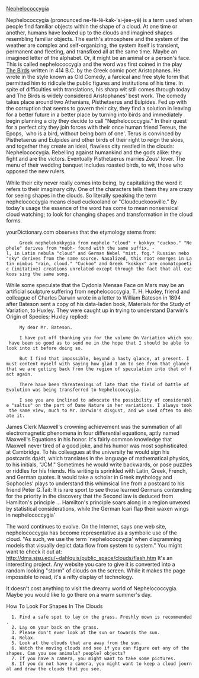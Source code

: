 [[Nephelococcygia]] 

Nephelococcygia (pronounced ne-fê-lê-kak-'si-jee-yê) is a term used when people find familiar objects within the shape of a cloud. At one time or another, humans have looked up to the clouds and imagined shapes resembling familiar objects. The earth's atmosphere and the system of the weather are complex and self-organizing, the system itself is transient, permanent and fleeting, and transfixed all at the same time. Maybe an imagined letter of the alphabet. Or, it might be an animal or a person's face. This is called nephelococcygia and the word was first coined in the play [[The Birds]] written in 414 B.C. by the Greek comic poet Aristophanes. He wrote in the style known as Old Comedy, a farcical and free style form that permitted him to ridicule the public figures and institutions of his time. In spite of difficulties with translations, his sharp wit still comes through today and The Birds is widely considered Aristophanes' best work. The comedy takes place around two Athenians, Pisthetaerus and Eulpides. Fed up with the corruption that seems to govern their city, they find a solution in leaving for a better future in a better place by turning into birds and immediately begin planning a city they decide to call "Nephelococcygia." In their quest for a perfect city they join forces with their once human friend Tereus, the Epops, `who is a bird, without being born of one'. Terus is convinced by Pisthetaerus and Eulpides and other birds of their right to reign the skies, and together they create an ideal, flawless city nestled in the clouds: Nephelococcygia. Rebelling against humankind and the gods alike: they fight and are the victors. Eventually Pisthetaerus marries Zeus' lover. The menu of their wedding banquet includes roasted birds, to wit, those who opposed the new rulers.

While their city never really comes into being, by capitalizing the word it refers to their imaginary city. One of the characters tells them they are crazy for seeing shapes in the clouds. So literally speaking the term nephelococcygia means cloud cuckooland or "Cloudcuckoosville." By today's usage the essence of the word has come to mean nonsensical cloud watching; to look for changing shapes and transformation in the cloud forms.

yourDictionary.com observes that the etymology stems from:

      Greek nephelekokkygia from nephele "cloud" + kokkyx "cuckoo." "Nephele" derives from *nebh- found with the same suffix, -l, in Latin nebula "cloud" and German Nebel "mist, fog." Russian nebo "sky" derives from the same source. Nasalized, this root emerges in Latin nimbus "rain, cloud." "Cuckoo" and Greek "kokkyx" are onomatopoetic (imitative) creations unrelated except through the fact that all cuckoos sing the same song. 

While some speculate that the Cydonia Mensae Face on Mars may be an artificial sculpture suffering from nephelococcygia, T. H. Huxley, friend and colleague of Charles Darwin wrote in a letter to William Bateson in 1894 after Bateson sent a copy of his data-laden book, Materials for the Study of Variation, to Huxley. They were caught up in trying to understand Darwin's Origin of Species; Huxley replied:

      My dear Mr. Bateson.

      I have put off thanking you for the volume On Variation which you have been so good as to send me in the hope that I should be able to look into it before doing so.

      But I find that impossible, beyond a hasty glance, at present. I must content myself with saying how glad I am to see from that glance that we are getting back from the region of speculation into that of fact again.

      There have been threatenings of late that the field of battle of Evolution was being transferred to Nephelococcygia.

      I see you are inclined to advocate the possibility of considerable "saltus" on the part of Dame Nature in her variations. I always took the same view, much to Mr. Darwin's disgust, and we used often to debate it.

James Clerk Maxwell's crowning achievement was the summation of all electromagnetic phenomena in four differential equations, aptly named Maxwell's Equations in his honor. It's fairly common knowledge that Maxwell never tired of a good joke, and his humor was most sophisticated at Cambridge. To his colleagues at the university he would sign his postcards dp/dt, which translates in the language of mathematical physics, to his initials, "JCM." Sometimes he would write backwards, or pose puzzles or riddles for his friends. His writing is sprinkled with Latin, Greek, French, and German quotes. It would take a scholar in Greek mythology and Sophocles' plays to understand this whimsical line from a postcard to his friend Peter G.Tait: It is rare sport to see those learned Germans contending for the priority in the discovery that the Second law is deduced from Hamilton's principle ... Hamilton's principle soars along in a region unvexed by statistical considerations, while the German Icari flap their waxen wings in nephelococcygia'

The word continues to evolve. On the Internet, says one web site, nephelococcygia has become representative as a symbolic use of the cloud. "As such, we use the term `nephelococcygia' when diagramming models that visually depict data flow from system to system." You might want to check it out at:
http://dma.sjsu.edu/~dahlquis/public_space/clouds/flash.htm
It's an interesting project. Any website you care to give it is converted into a random looking "storm" of clouds on the screen. While it makes the page impossible to read, it's a nifty display of technology.

It doesn't cost anything to visit the dreamy world of Nephelococcygia. Maybe you would like to go there on a warm summer's day.

How To Look For Shapes In The Clouds

   1. Find a safe spot to lay on the grass. Freshly mown is recommended.
   2. Lay on your back on the grass.
   3. Please don't ever look at the sun or towards the sun.
   4. Relax.
   5. Look at the clouds that are away from the sun.
   6. Watch the moving clouds and see if you can figure out any of the shapes. Can you see animals? people? objects?
   7. If you have a camera, you might want to take some pictures.
   8. If you do not have a camera, you might want to keep a cloud journal and draw the clouds that you see.